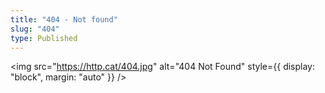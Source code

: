 ```yaml
---
title: "404 - Not found"
slug: "404"
type: Published
---
```


<img
  src="https://http.cat/404.jpg"
  alt="404 Not Found"
  style={{ display: "block", margin: "auto" }}
/>
